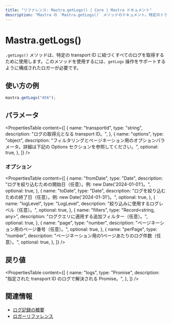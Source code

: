 ```yaml
---
title: "リファレンス: Mastra.getLogs() | Core | Mastra ドキュメント"
description: "Mastra の `Mastra.getLogs()` メソッドのドキュメント。特定のトランスポート ID に対するすべてのログを取得します。"
---
```


# Mastra.getLogs()

`.getLogs()` メソッドは、特定の transport ID に紐づくすべてのログを取得するために使用します。このメソッドを使用するには、`getLogs` 操作をサポートするように構成されたロガーが必要です。

## 使い方の例

```typescript copy
mastra.getLogs("456");
```


## パラメータ

<PropertiesTable
  content={[
    {
      name: "transportId",
      type: "string",
      description: "ログの取得元となる transport ID。",
    },
    {
      name: "options",
      type: "object",
      description: "フィルタリングとページネーション用のオプションパラメータ。詳細は下記の Options セクションを参照してください。",
      optional: true,
    },
  ]}
/>

### オプション

<PropertiesTable
  content={[
    {
      name: "fromDate",
      type: "Date",
      description: "ログを絞り込むための開始日（任意）。例: new Date('2024-01-01')。",
      optional: true,
    },
    {
      name: "toDate",
      type: "Date",
      description: "ログを絞り込むための終了日（任意）。例: new Date('2024-01-31')。",
      optional: true,
    },
    {
      name: "logLevel",
      type: "LogLevel",
      description: "絞り込みに使用するログレベル（任意）。",
      optional: true,
    },
    {
      name: "filters",
      type: "Record<string, any>",
      description: "ログクエリに適用する追加フィルター（任意）。",
      optional: true,
    },
    {
      name: "page",
      type: "number",
      description: "ページネーション用のページ番号（任意）。",
      optional: true,
    },
    {
      name: "perPage",
      type: "number",
      description: "ページネーション用の1ページあたりのログ件数（任意）。",
      optional: true,
    },
  ]}
/>

## 戻り値

<PropertiesTable
  content={[
    {
      name: "logs",
      type: "Promise<any>",
      description: "指定された transport ID のログで解決される Promise。",
    },
  ]}
/>

## 関連情報

- [ログ記録の概要](../../docs/observability/logging.mdx)
- [ロガーリファレンス](../../reference/observability/logger.mdx)